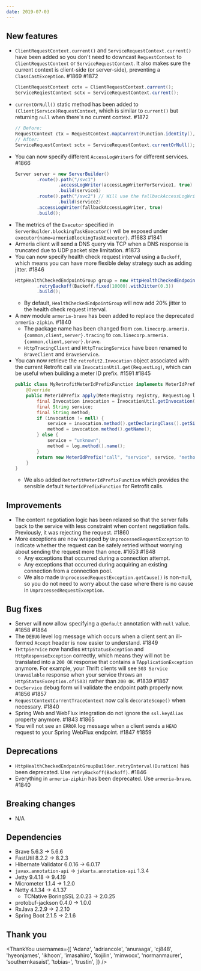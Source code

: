 ```yaml
---
date: 2019-07-03
---
```


## New features

- `ClientRequestContext.current()` and `ServiceRequestContext.current()` have been added so you don't need to downcast `RequestContext` to `ClientRequestContext` or `ServiceRequestContext`. It also makes sure the current context is client-side (or server-side), preventing a `ClassCastException`. #1869 #1872
  ```java
  ClientRequestContext cctx = ClientRequestContext.current();
  ServiceReqiestContext sctx = ServiceRequestContext.current();
  ```
- `currentOrNull()` static method has been added to `(Client|Service)RequestContext`, which is similar to `current()` but returning `null` when there's no current context. #1872
  ```java
  // Before:
  RequestContext ctx = RequestContext.mapCurrent(Function.identity(), null);
  // After:
  ServiceRequestContext sctx = ServiceRequestContext.currentOrNull();
  ```
- You can now specify different `AccessLogWriter`s for different services. #1866
  ```java
  Server server = new ServerBuilder()
          .route().path("/svc1")
                  .accessLogWriter(accessLogWriterForService1, true)
                  .build(service1)
          .route().path("/svc2") // Will use the fallbackAccessLogWriter.
                  .build(service2)
          .accessLogWriter(fallbackAccessLogWriter, true)
          .build();
  ```
- The metrics of the `Executor` specified in `ServerBuilder.blockingTaskExecutor()` will be exposed under `executor{name=armeriaBlockingTaskExecutor}`. #1683 #1841
- Armeria client will send a DNS query via TCP when a DNS response is truncated due to UDP packet size limitation. #1873
- You can now specify health check request interval using a `Backoff`, which means you can have more flexible delay strategy such as adding jitter. #1846
  ```java
  HttpHealthCheckedEndpointGroup group = new HttpHealthCheckedEndpointGroup(...)
          .retryBackoff(Backoff.fixed(10000).withJitter(0.3))
          .build();
  ```
  - By default, `HealthCheckedEndpointGroup` will now add 20% jitter to the health check request interval.
- A new module `armeria-brave` has been added to replace the deprecated `armeria-zipkin`. #1840
  - The package name has been changed from `com.linecorp.armeria.{common,client,server}.tracing` to `com.linecorp.armeria.{common,client,server}.brave`.
  - `HttpTracingClient` and `HttpTracingService` have been renamed to `BraveClient` and `BraveService`.
- You can now retrieve the `retrofit2.Invocation` object associated with the current Retrofit call via `InvocationUtil.get(RequestLog)`, which can be useful when building a meter ID prefix. #1591 #1845
  ```java
  public class MyRetrofitMeterIdPrefixFunction implements MeterIdPrefixFunction {
      @Override
      public MeterIdPrefix apply(MeterRegistry registry, RequestLog log) {
          final Invocation invocation = InvocationUtil.getInvocation(log);
          final String service;
          final String method;
          if (invocation != null) {
              service = invocation.method().getDeclaringClass().getSimpleName();
              method = invocation.method().getName();
          } else {
              service = "unknown";
              method = log.method().name();
          }
          return new MeterIdPrefix("call", "service", service, "method", method);
      }
  }
  ```
  - We also added `RetrofitMeterIdPrefixFunction` which provides the sensible default `MeterIdPrefixFunction` for Retrofit calls.

## Improvements

- The content negotiation logic has been relaxed so that the server falls back to the service with less constraint when content negotiation fails. Previously, it was rejecting the request. #1860
- More exceptions are now wrapped by `UnprocessedRequestException` to indicate whether the request can be safely retried without worrying about sending the request more than once. #1653 #1848
  - Any exceptions that occurred during a connection attempt.
  - Any exceptions that occurred during acquiring an existing connection from a connection pool.
  - We also made `UnprocessedRequestException.getCause()` is non-null, so you do not need to worry about the case where there is no cause in `UnprocessedRequestException`.

## Bug fixes

- Server will now allow specifying a `@Default` annotation with `null` value. #1858 #1864
- The `DEBUG` level log message which occurs when a client sent an ill-formed `Accept` header is now easier to understand. #1849
- `THttpService` now handles `HttpStatusException` and `HttpResponseException` correctly, which means they will not be translated into a `200 OK` response that contains a `TApplicationException` anymore. For example, your Thrift clients will see `503 Service Unavailable` response when your service throws an `HttpStatusException.of(503)` rather than `200 OK`. #1839 #1867
- `DocService` debug form will validate the endpoint path properly now. #1856 #1857
- `RequestContextCurrentTraceContext` now calls `decorateScope()` when necessary. #1840
- Spring Web and WebFlux integration do not ignore the `ssl.keyAlias` property anymore. #1843 #1865
- You will not see an `ERROR` log message when a client sends a `HEAD` request to your Spring WebFlux endpoint. #1847 #1859

## Deprecations

- `HttpHealthCheckedEndpointGroupBuilder.retryInterval(Duration)` has been deprecated. Use `retryBackoff(Backoff)`. #1846
- Everything in `armeria-zipkin` has been deprecated. Use `armeria-brave`. #1840

## Breaking changes

- N/A

## Dependencies

- Brave 5.6.3 -> 5.6.6
- FastUtil 8.2.2 -> 8.2.3
- Hibernate Validator 6.0.16 -> 6.0.17
- `javax.annotation-api` -> `jakarta.annotation-api` 1.3.4
- Jetty 9.4.18 -> 9.4.19
- Micrometer 1.1.4 -> 1.2.0
- Netty 4.1.34 -> 4.1.37
  - TCNative BoringSSL 2.0.23 -> 2.0.25
- protobuf-jackson 0.4.0 -> 1.0.0
- RxJava 2.2.9 -> 2.2.10
- Spring Boot 2.1.5 -> 2.1.6

## Thank you

<ThankYou
  usernames={[
    'Adanz',
    'adriancole',
    'anuraaga',
    'cj848',
    'hyeonjames',
    'ikhoon',
    'imasahiro',
    'kojilin',
    'minwoox',
    'normanmaurer',
    'southernkasaist',
    'tobias-',
    'trustin',
  ]}
/>
